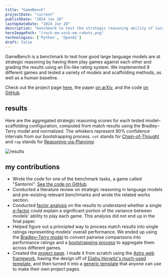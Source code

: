 ```yaml
---
title: "GameBench"
projectDate: "current"
publishDate: "2024 Jun 28"
lastUpdateDate: "2024 Jun 28"
description: "benchmark to test the strategic reasoning ability of large language models"
heroImagePath: "/rock-em-sock-em-robots.png"
technologies: ['Python', 'OpenAI']
draft: false
---
```



<SmallCaps>GameBench</SmallCaps> is a benchmark to test how good large language models are at strategic reasoning by having them play games against each other and grading the results using an Elo-like rating system. We implemented 9 different games and tested a variety of models and scaffolding methods, as well as a human baseline.

Check out the project page [here](https://gamebench-website.vercel.app/), the paper [on arXiv](https://arxiv.org/abs/2406.06613), and the code [on GitHub](https://github.com/Joshuaclymer/GameBench).

## results

Here are the aggregated strategic reasoning scores for each tested model–scaffolding configuration, computed from match results using the Bradley–Terry model and normalized. The whiskers represent 90% confidence intervals from our bootstrapping process. `cot` stands for [Chain-of-Thought](https://arxiv.org/abs/2201.11903) and `rap` stands for [Reasoning-via-Planning](https://arxiv.org/abs/2305.14992).

<Image src={results} alt="results" />

## my contributions

- Wrote the code for one of the benchmark tasks, a game called "Santorini". [See the code on GitHub](https://github.com/Joshuaclymer/GameBench/tree/main/games/santorini).
- Conducted a literature review on strategic reasoning in language models and pre-existing relevant benchmarks and wrote the related works section.
- Conducted [factor analysis](https://en.wikipedia.org/wiki/Factor_analysis) on the results to understand whether a single [*g*-factor](https://en.wikipedia.org/wiki/G_factor_(psychometrics)) could explain a significant portion of the variance between models' ability to play each game. This analysis did not end up in the final paper.
- Helped figure out a principled way to process match results into single ratings representing models' overall performance. We ended up using the [Bradley–Terry model](https://en.wikipedia.org/wiki/Bradley%E2%80%93Terry_model) to convert pairwise comparisons into performance ratings and a [bootstrapping process](https://en.wikipedia.org/wiki/Bootstrapping_(statistics)) to aggregate them across different games.
- Created the [project page](https://gamebench-website.vercel.app/). I made it from scratch using the [Astro web framework](https://astro.build/), basing the design off of [Eliahu Horwitz's much-used template](https://github.com/eliahuhorwitz/Academic-project-page-template), and then turned it into a [generic template](https://roman.technology/projects/research-project-page-template/) that anyone can use to make their own project pages.